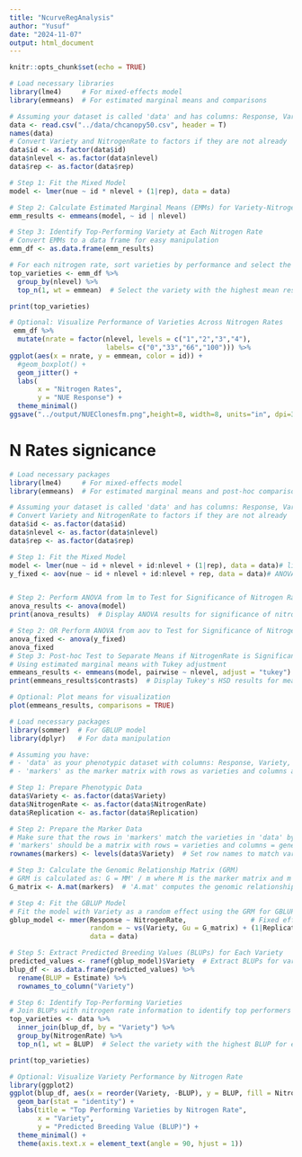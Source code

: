 ```yaml
---
title: "NcurveRegAnalysis"
author: "Yusuf"
date: "2024-11-07"
output: html_document
---
```


```r
knitr::opts_chunk$set(echo = TRUE)
```



```r
# Load necessary libraries
library(lme4)     # For mixed-effects model
library(emmeans)  # For estimated marginal means and comparisons

# Assuming your dataset is called 'data' and has columns: Response, Variety, NitrogenRate, and Replication
data <- read.csv("../data/chcanopy50.csv", header = T)
names(data)
# Convert Variety and NitrogenRate to factors if they are not already
data$id <- as.factor(data$id)
data$nlevel <- as.factor(data$nlevel)
data$rep <- as.factor(data$rep)

# Step 1: Fit the Mixed Model
model <- lmer(nue ~ id * nlevel + (1|rep), data = data)

# Step 2: Calculate Estimated Marginal Means (EMMs) for Variety-Nitrogen Combinations
emm_results <- emmeans(model, ~ id | nlevel)

# Step 3: Identify Top-Performing Variety at Each Nitrogen Rate
# Convert EMMs to a data frame for easy manipulation
emm_df <- as.data.frame(emm_results)

# For each nitrogen rate, sort varieties by performance and select the top one
top_varieties <- emm_df %>%
  group_by(nlevel) %>%
  top_n(1, wt = emmean)  # Select the variety with the highest mean response for each nitrogen rate

print(top_varieties)

# Optional: Visualize Performance of Varieties Across Nitrogen Rates
 emm_df %>%
  mutate(nrate = factor(nlevel, levels = c("1","2","3","4"),
                        labels= c("0","33","66","100"))) %>%
ggplot(aes(x = nrate, y = emmean, color = id)) +
  #geom_boxplot() +
  geom_jitter() +
  labs(
       x = "Nitrogen Rates",
       y = "NUE Response") +
  theme_minimal()
ggsave("../output/NUEClonesfm.png",height=8, width=8, units="in", dpi=300)
```


# N Rates signicance
```r

# Load necessary packages
library(lme4)     # For mixed-effects model
library(emmeans)  # For estimated marginal means and post-hoc comparisons

# Assuming your dataset is called 'data' and has columns: Response, Variety, NitrogenRate, and Replication
# Convert Variety and NitrogenRate to factors if they are not already
data$id <- as.factor(data$id)
data$nlevel <- as.factor(data$nlevel)
data$rep <- as.factor(data$rep)

# Step 1: Fit the Mixed Model
model <- lmer(nue ~ id + nlevel + id:nlevel + (1|rep), data = data)# linear regression
y_fixed <- aov(nue ~ id + nlevel + id:nlevel + rep, data = data)# ANOVA


# Step 2: Perform ANOVA from lm to Test for Significance of Nitrogen Rates
anova_results <- anova(model)
print(anova_results)  # Display ANOVA results for significance of nitrogen rates

# Step 2: OR Perform ANOVA from aov to Test for Significance of Nitrogen Rates
anova_fixed <- anova(y_fixed)
anova_fixed
# Step 3: Post-hoc Test to Separate Means if NitrogenRate is Significant
# Using estimated marginal means with Tukey adjustment
emmeans_results <- emmeans(model, pairwise ~ nlevel, adjust = "tukey")
print(emmeans_results$contrasts)  # Display Tukey's HSD results for mean separation

# Optional: Plot means for visualization
plot(emmeans_results, comparisons = TRUE)

```



```r
# Load necessary packages
library(sommer)  # For GBLUP model
library(dplyr)   # For data manipulation

# Assuming you have:
# - 'data' as your phenotypic dataset with columns: Response, Variety, NitrogenRate, and Replication
# - 'markers' as the marker matrix with rows as varieties and columns as markers

# Step 1: Prepare Phenotypic Data
data$Variety <- as.factor(data$Variety)
data$NitrogenRate <- as.factor(data$NitrogenRate)
data$Replication <- as.factor(data$Replication)

# Step 2: Prepare the Marker Data
# Make sure that the rows in 'markers' match the varieties in 'data' by their IDs
# 'markers' should be a matrix with rows = varieties and columns = genetic markers
rownames(markers) <- levels(data$Variety)  # Set row names to match variety names in data

# Step 3: Calculate the Genomic Relationship Matrix (GRM)
# GRM is calculated as: G = MM' / m where M is the marker matrix and m is the number of markers
G_matrix <- A.mat(markers)  # 'A.mat' computes the genomic relationship matrix

# Step 4: Fit the GBLUP Model
# Fit the model with Variety as a random effect using the GRM for GBLUP
gblup_model <- mmer(Response ~ NitrogenRate,                # Fixed effect: NitrogenRate
                    random = ~ vs(Variety, Gu = G_matrix) + (1|Replication), # Random: Variety with G matrix and replication
                    data = data)

# Step 5: Extract Predicted Breeding Values (BLUPs) for Each Variety
predicted_values <- ranef(gblup_model)$Variety  # Extract BLUPs for varieties
blup_df <- as.data.frame(predicted_values) %>% 
  rename(BLUP = Estimate) %>%
  rownames_to_column("Variety")

# Step 6: Identify Top-Performing Varieties
# Join BLUPs with nitrogen rate information to identify top performers at each level
top_varieties <- data %>%
  inner_join(blup_df, by = "Variety") %>%
  group_by(NitrogenRate) %>%
  top_n(1, wt = BLUP)  # Select the variety with the highest BLUP for each nitrogen rate

print(top_varieties)

# Optional: Visualize Variety Performance by Nitrogen Rate
library(ggplot2)
ggplot(blup_df, aes(x = reorder(Variety, -BLUP), y = BLUP, fill = NitrogenRate)) +
  geom_bar(stat = "identity") +
  labs(title = "Top Performing Varieties by Nitrogen Rate",
       x = "Variety",
       y = "Predicted Breeding Value (BLUP)") +
  theme_minimal() +
  theme(axis.text.x = element_text(angle = 90, hjust = 1))

```

